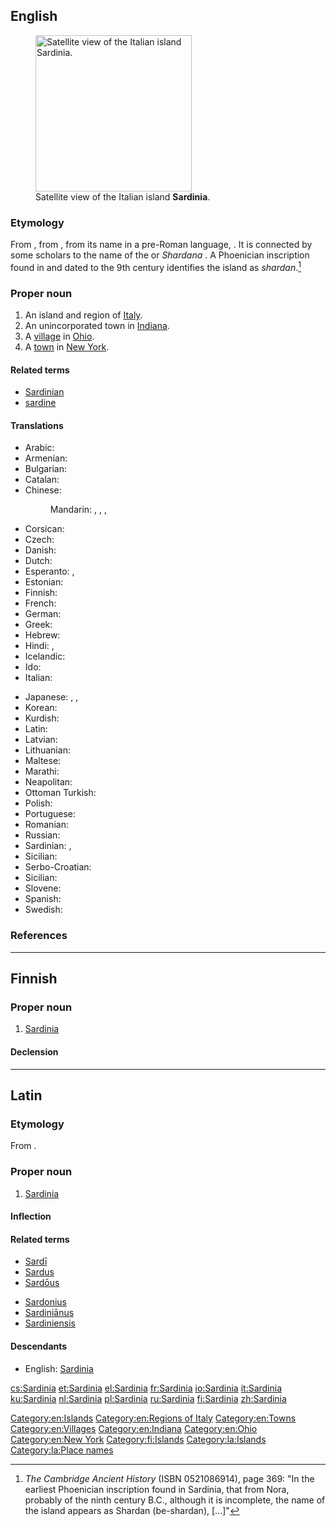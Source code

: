{{also|Sardinía}}
==English==
{{wikipedia|lang=en}}
[[Image:Sardinia satellite.jpg|250px|thumb|right|Satellite view of the Italian island '''Sardinia'''.]]

===Etymology===
From {{etyl|la|en}} {{term|Sardinia|lang=la}}, from {{etyl|grc|en}} {{term|Σαρδώ|lang=grc}}, from its name in a pre-Roman {{etyl|qfa-sub|en}} language, {{m|und||*sard, *shard}}. It is connected by some scholars to the name of the ''{{w|Sherden}}'' or ''Shardana'' {{w|Sea Peoples|Sea People}}. A Phoenician inscription found in {{w|Nora, Italy|Nora}} and dated to the 9th century {{B.C.}} identifies the island as ''shardan''.<ref>''The Cambridge Ancient History'' (ISBN 0521086914), page 369: "In the earliest Phoenician inscription found in Sardinia, that from Nora, probably of the ninth century B.C., although it is incomplete, the name of the island appears as Shardan (be-shardan), [...]"</ref>

===Proper noun===
{{en-proper noun}}

# An island and region of [[Italy]].
# An unincorporated town in [[Indiana]].
# A [[village]] in [[Ohio]].
# A [[town]] in [[New York]].

====Related terms====
* [[Sardinian]]
* [[sardine]]

====Translations====
{{trans-top|island of Italy}}
* Arabic: {{t|ar|سَرْدِينْيَا|f}}
* Armenian: {{t|hy|Սարդինիա}}
* Bulgarian: {{t+|bg|Сардиния|f}}
* Catalan: {{t|ca|Sardenya|f}}
* Chinese:
*: Mandarin: {{t+|cmn|薩丁島|sc=Hani}}, {{t+|cmn|萨丁岛|tr=Sàdīng dǎo|sc=Hani}}, {{t+|cmn|撒丁島|sc=Hani}}, {{t+|cmn|撒丁岛|tr=Sādīng dǎo|sc=Hani}}
* Corsican: {{t|co|Sardegna}}
* Czech: {{t+|cs|Sardinie|f}}
* Danish: {{t|da|Sardinien}}
* Dutch: {{t+|nl|Sardinië|n}}
* Esperanto: {{t|eo|Sardio}}, {{t|eo|Sardujo}}
* Estonian: {{t|et|Sardiinia}}
* Finnish: {{t+|fi|Sardinia}}
* French: {{t+|fr|Sardaigne|f}}
* German: {{t+|de|Sardinien|n}}
* Greek: {{t+|el|Σαρδηνία|f}}
* Hebrew: {{t|he|סרדיניה}}
* Hindi: {{t|hi|सारडीनिया|sc=Deva}}, {{t|hi|सार्डिनिया|sc=Deva}}
* Icelandic: {{t|is|Sardinía|f}}
* Ido: {{t+|io|Sardinia}}
* Italian: {{t+|it|Sardegna|f}}
{{trans-mid}}
* Japanese: {{t|ja|サルディニア島|tr=Sarudinia-tō}}, {{t|ja|サルデーニャ|tr=Sarudēnya|sc=Jpan}}, {{t|ja|サルデーニャ州|tr=サルデーニャしゅう, Sarudēnya shū|sc=Jpan}}
* Korean: {{t|ko|사르데냐|tr=Sareudenya}}
* Kurdish: {{t+|ku|Sardînya|f|sc=ku-Arab}}
* Latin: {{t|la|Sardinia|f}}
* Latvian: {{t|lv|Sardīnija|f}}
* Lithuanian: {{t|lt|Sardinija|f}}
* Maltese: {{t|mt|Sardenja}}
* Marathi: {{t|mr|सार्डिनिया|tr=sārḍiniyā|sc=Deva}}
* Neapolitan: {{t|nap|Zardegna|f}}
* Ottoman Turkish: {{t|ota|سردنیا|sc=ota-Arab}}
* Polish: {{t+|pl|Sardynia|f}}
* Portuguese: {{t+|pt|Sardenha|f}}
* Romanian: {{t|ro|Sardinia|f}}
* Russian: {{t+|ru|Сарди́ния|f}}
* Sardinian: {{t|sc|Sardigna|f}}, {{t|sc|Sardinnia|f}}
* Sicilian: {{t|scn|Sardigna|f}}
* Serbo-Croatian: {{t+|sh|Sardinija|f}}
* Sicilian: {{t|scn|Sardigna|f}}
* Slovene: {{t+|sl|Sardínija|f}}
* Spanish: {{t+|es|Cerdeña|f}}
* Swedish: {{t+|sv|Sardinien|n}}
{{trans-bottom}}

===References===
<references/>

[[Category:en:Islands]]
[[Category:en:Regions of Italy]]
[[Category:en:Towns]]
[[Category:en:Villages]]
[[Category:en:Indiana]]
[[Category:en:Ohio]]
[[Category:en:New York]]

----

==Finnish==

===Proper noun===
{{fi-proper noun}}

# [[#English|Sardinia]]

====Declension====
{{fi-decl-kulkija|n=sg|Sardini|a}}

[[Category:fi:Islands]]

----

==Latin==

===Etymology===
From {{etyl|grc|la}} {{term|Σαρδώ|lang=grc}}.

===Proper noun===
{{la-proper noun|Sardinia|Sardiniae|Sardiniae|f|first}}

# [[#English|Sardinia]]

====Inflection====
{{la-decl-1st|loc=1|num=sg|Sardini}}

====Related terms====
{{top2}}
* [[Sardi|Sardī]]
* [[Sardus]]
* [[Sardous|Sardōus]]
{{mid2}}
* [[Sardonius]]
* [[Sardinianus|Sardiniānus]]
* [[Sardiniensis]]
{{bottom}}

====Descendants====
* English: [[#English|Sardinia]]

[[Category:la:Islands]]
[[Category:la:Place names]]

[[cs:Sardinia]]
[[et:Sardinia]]
[[el:Sardinia]]
[[fr:Sardinia]]
[[io:Sardinia]]
[[it:Sardinia]]
[[ku:Sardinia]]
[[nl:Sardinia]]
[[pl:Sardinia]]
[[ru:Sardinia]]
[[fi:Sardinia]]
[[zh:Sardinia]]
